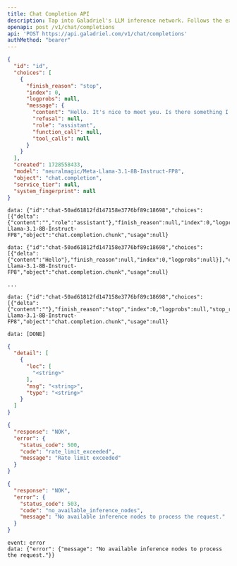 ```yaml
---
title: Chat Completion API
description: Tap into Galadriel's LLM inference network. Follows the exact schema as OpenAI's chat completion API.
openapi: post /v1/chat/completions
api: 'POST https://api.galadriel.com/v1/chat/completions'
authMethod: "bearer"
---
```


<ResponseExample>

```json 200
{
  "id": "id",
  "choices": [
    {
      "finish_reason": "stop",
      "index": 0,
      "logprobs": null,
      "message": {
        "content": "Hello. It's nice to meet you. Is there something I can help you with or would you like to chat?",
        "refusal": null,
        "role": "assistant",
        "function_call": null,
        "tool_calls": null
      }
    }
  ],
  "created": 1728558433,
  "model": "neuralmagic/Meta-Llama-3.1-8B-Instruct-FP8",
  "object": "chat.completion",
  "service_tier": null,
  "system_fingerprint": null
}
```

```text stream
data: {"id":"chat-50ad61812fd147158e3776bf89c18698","choices":[{"delta":{"content":"","role":"assistant"},"finish_reason":null,"index":0,"logprobs":null}],"created":1729078303,"model":"neuralmagic/Meta-Llama-3.1-8B-Instruct-FP8","object":"chat.completion.chunk","usage":null}

data: {"id":"chat-50ad61812fd147158e3776bf89c18698","choices":[{"delta":{"content":"Hello"},"finish_reason":null,"index":0,"logprobs":null}],"created":1729078303,"model":"neuralmagic/Meta-Llama-3.1-8B-Instruct-FP8","object":"chat.completion.chunk","usage":null}

...

data: {"id":"chat-50ad61812fd147158e3776bf89c18698","choices":[{"delta":{"content":""},"finish_reason":"stop","index":0,"logprobs":null,"stop_reason":null}],"created":1729078303,"model":"neuralmagic/Meta-Llama-3.1-8B-Instruct-FP8","object":"chat.completion.chunk","usage":null}

data: [DONE]
```

```json 422
{
  "detail": [
    {
      "loc": [
        "<string>"
      ],
      "msg": "<string>",
      "type": "<string>"
    }
  ]
}
```

```json 429
{
  "response": "NOK",
  "error": {
    "status_code": 500,
    "code": "rate_limit_exceeded",
    "message": "Rate limit exceeded"
  }
}
```


```json 503
{
  "response": "NOK",
  "error": {
    "status_code": 503,
    "code": "no_available_inference_nodes",
    "message": "No available inference nodes to process the request."
  }
}
```

```text stream error
event: error
data: {"error": {"message": "No available inference nodes to process the request."}}
```

</ResponseExample>